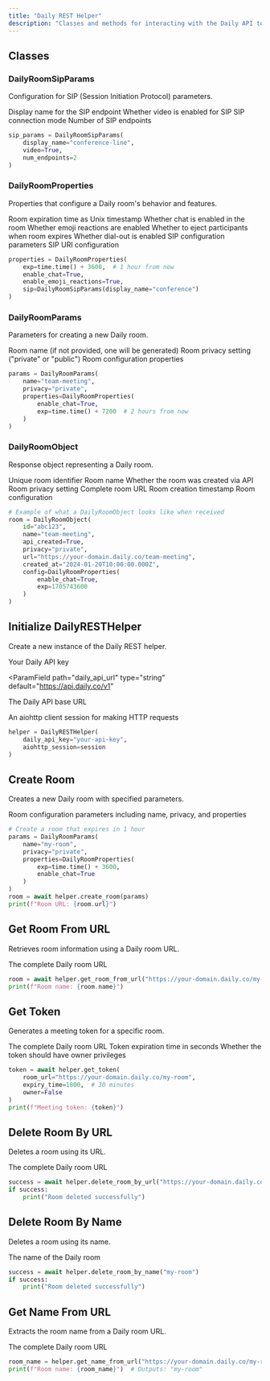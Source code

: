 ```yaml
---
title: "Daily REST Helper"
description: "Classes and methods for interacting with the Daily API to manage rooms and tokens"
---
```


## Classes

### DailyRoomSipParams

Configuration for SIP (Session Initiation Protocol) parameters.

<ResponseField name="display_name" type="string" default="sw-sip-dialin">
  Display name for the SIP endpoint
</ResponseField>
<ResponseField name="video" type="boolean" default={false}>
  Whether video is enabled for SIP
</ResponseField>
<ResponseField name="sip_mode" type="string" default="dial-in">
  SIP connection mode
</ResponseField>
<ResponseField name="num_endpoints" type="integer" default={1}>
  Number of SIP endpoints
</ResponseField>

```python
sip_params = DailyRoomSipParams(
    display_name="conference-line",
    video=True,
    num_endpoints=2
)
```

### DailyRoomProperties

Properties that configure a Daily room's behavior and features.

<ResponseField name="exp" type="float" default="current_time + 5 minutes">
  Room expiration time as Unix timestamp
</ResponseField>
<ResponseField name="enable_chat" type="boolean" default={false}>
  Whether chat is enabled in the room
</ResponseField>
<ResponseField name="enable_emoji_reactions" type="boolean" default={false}>
  Whether emoji reactions are enabled
</ResponseField>
<ResponseField name="eject_at_room_exp" type="boolean" default={true}>
  Whether to eject participants when room expires
</ResponseField>
<ResponseField name="enable_dialout" type="boolean" optional>
  Whether dial-out is enabled
</ResponseField>
<ResponseField name="sip" type="DailyRoomSipParams" optional>
  SIP configuration parameters
</ResponseField>
<ResponseField name="sip_uri" type="dict" optional>
  SIP URI configuration
</ResponseField>

```python
properties = DailyRoomProperties(
    exp=time.time() + 3600,  # 1 hour from now
    enable_chat=True,
    enable_emoji_reactions=True,
    sip=DailyRoomSipParams(display_name="conference")
)
```

### DailyRoomParams

Parameters for creating a new Daily room.

<ResponseField name="name" type="string" optional>
  Room name (if not provided, one will be generated)
</ResponseField>
<ResponseField name="privacy" type="string" default="public">
  Room privacy setting ("private" or "public")
</ResponseField>
<ResponseField name="properties" type="DailyRoomProperties">
  Room configuration properties
</ResponseField>

```python
params = DailyRoomParams(
    name="team-meeting",
    privacy="private",
    properties=DailyRoomProperties(
        enable_chat=True,
        exp=time.time() + 7200  # 2 hours from now
    )
)
```

### DailyRoomObject

Response object representing a Daily room.

<ResponseField name="id" type="string">
  Unique room identifier
</ResponseField>
<ResponseField name="name" type="string">
  Room name
</ResponseField>
<ResponseField name="api_created" type="boolean">
  Whether the room was created via API
</ResponseField>
<ResponseField name="privacy" type="string">
  Room privacy setting
</ResponseField>
<ResponseField name="url" type="string">
  Complete room URL
</ResponseField>
<ResponseField name="created_at" type="string">
  Room creation timestamp
</ResponseField>
<ResponseField name="config" type="DailyRoomProperties">
  Room configuration
</ResponseField>

```python
# Example of what a DailyRoomObject looks like when received
room = DailyRoomObject(
    id="abc123",
    name="team-meeting",
    api_created=True,
    privacy="private",
    url="https://your-domain.daily.co/team-meeting",
    created_at="2024-01-20T10:00:00.000Z",
    config=DailyRoomProperties(
        enable_chat=True,
        exp=1705743600
    )
)
```

## Initialize DailyRESTHelper

Create a new instance of the Daily REST helper.

<ParamField path="daily_api_key" type="string" required>
  Your Daily API key
</ParamField>

<ParamField
  path="daily_api_url"
  type="string"
  default="https://api.daily.co/v1"
>
  The Daily API base URL
</ParamField>

<ParamField path="aiohttp_session" type="aiohttp.ClientSession" required>
  An aiohttp client session for making HTTP requests
</ParamField>

```python
helper = DailyRESTHelper(
    daily_api_key="your-api-key",
    aiohttp_session=session
)
```

## Create Room

Creates a new Daily room with specified parameters.

<ParamField path="params" type="DailyRoomParams" required>
  Room configuration parameters including name, privacy, and properties
</ParamField>

```python
# Create a room that expires in 1 hour
params = DailyRoomParams(
    name="my-room",
    privacy="private",
    properties=DailyRoomProperties(
        exp=time.time() + 3600,
        enable_chat=True
    )
)
room = await helper.create_room(params)
print(f"Room URL: {room.url}")
```

## Get Room From URL

Retrieves room information using a Daily room URL.

<ParamField path="room_url" type="string" required>
  The complete Daily room URL
</ParamField>

```python
room = await helper.get_room_from_url("https://your-domain.daily.co/my-room")
print(f"Room name: {room.name}")
```

## Get Token

Generates a meeting token for a specific room.

<ParamField path="room_url" type="string" required>
  The complete Daily room URL
</ParamField>

<ParamField path="expiry_time" type="float" default="3600">
  Token expiration time in seconds
</ParamField>

<ParamField path="owner" type="bool" default="True">
  Whether the token should have owner privileges
</ParamField>

```python
token = await helper.get_token(
    room_url="https://your-domain.daily.co/my-room",
    expiry_time=1800,  # 30 minutes
    owner=False
)
print(f"Meeting token: {token}")
```

## Delete Room By URL

Deletes a room using its URL.

<ParamField path="room_url" type="string" required>
  The complete Daily room URL
</ParamField>

```python
success = await helper.delete_room_by_url("https://your-domain.daily.co/my-room")
if success:
    print("Room deleted successfully")
```

## Delete Room By Name

Deletes a room using its name.

<ParamField path="room_name" type="string" required>
  The name of the Daily room
</ParamField>

```python
success = await helper.delete_room_by_name("my-room")
if success:
    print("Room deleted successfully")
```

## Get Name From URL

Extracts the room name from a Daily room URL.

<ParamField path="room_url" type="string" required>
  The complete Daily room URL
</ParamField>

```python
room_name = helper.get_name_from_url("https://your-domain.daily.co/my-room")
print(f"Room name: {room_name}")  # Outputs: "my-room"
```
